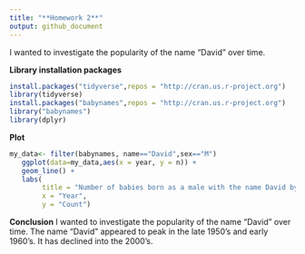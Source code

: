```yaml
---
title: "**Homework 2**"
output: github_document
---
```

I wanted to investigate the popularity of the name "David" over time. 

**Library installation packages**
```r
install.packages("tidyverse",repos = "http://cran.us.r-project.org")
library(tidyverse)
install.packages("babynames",repos = "http://cran.us.r-project.org")
library("babynames")
library(dplyr)
```

**Plot**
```r
my_data<- filter(babynames, name=="David",sex=="M")
   ggplot(data=my_data,aes(x = year, y = n)) +
   geom_line() + 
   labs(
        title = "Number of babies born as a male with the name David by Year", 
        x = "Year", 
        y = "Count")
```

**Conclusion**
I wanted to investigate the popularity of the name "David" over time. The name "David" appeared to peak in the late 1950's and early 1960's. It has declined into the 2000's. 